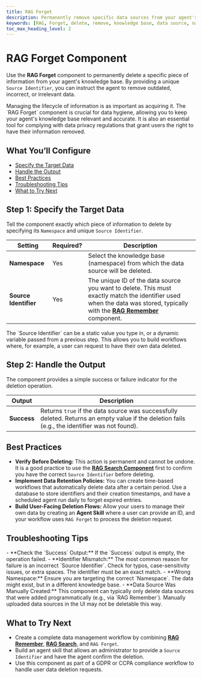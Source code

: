```yaml
---
title: RAG Forget
description: Permanently remove specific data sources from your agent's knowledge base using a unique identifier.
keywords: [RAG, Forget, delete, remove, knowledge base, data source, namespace, vector]
toc_max_heading_level: 2
---
```


# RAG Forget Component

Use the **RAG Forget** component to permanently delete a specific piece of information from your agent's knowledge base. By providing a unique `Source Identifier`, you can instruct the agent to remove outdated, incorrect, or irrelevant data.

<InfoCallout title="Why this matters">
Managing the lifecycle of information is as important as acquiring it. The `RAG Forget` component is crucial for data hygiene, allowing you to keep your agent's knowledge base relevant and accurate. It is also an essential tool for complying with data privacy regulations that grant users the right to have their information removed.
</InfoCallout>

<Spacer size="md" />

## What You’ll Configure

- [Specify the Target Data](#step-1-specify-the-target-data)
- [Handle the Output](#step-2-handle-the-output)
- [Best Practices](#best-practices)
- [Troubleshooting Tips](#troubleshooting-tips)
- [What to Try Next](#what-to-try-next)

<Spacer size="md" />

## Step 1: Specify the Target Data

Tell the component exactly which piece of information to delete by specifying its `Namespace` and unique `Source Identifier`.

| Setting             | Required?                   | Description                                                                                                                                                             |
|---------------------|-----------------------------|-------------------------------------------------------------------------------------------------------------------------------------------------------------------------|
| **Namespace** | <Badge type="required">Yes</Badge> | Select the knowledge base (namespace) from which the data source will be deleted.                                                                                       |
| **Source Identifier** | <Badge type="required">Yes</Badge> | The unique ID of the data source you want to delete. This must exactly match the identifier used when the data was stored, typically with the **[RAG Remember](/docs/agent-studio/components/rag-data/rag-remember)** component. |

<TipCallout title="Dynamic Deletion">
The `Source Identifier` can be a static value you type in, or a dynamic variable passed from a previous step. This allows you to build workflows where, for example, a user can request to have their own data deleted.
</TipCallout>

<Arcade src="https://demo.arcade.software/JjTexW59LqsY5BfGNEEM?embed&embed_mobile=tab&embed_desktop=inline&show_copy_link=true" title="RAG Forget | SmythOS" />

<Spacer size="md" />

## Step 2: Handle the Output

The component provides a simple success or failure indicator for the deletion operation.

| Output    | Description                                                                   |
|-----------|-------------------------------------------------------------------------------|
| **Success** | Returns `true` if the data source was successfully deleted. Returns an empty value if the deletion fails (e.g., the identifier was not found). |

<Spacer size="md" />

## Best Practices

- **Verify Before Deleting:** This action is permanent and cannot be undone. It is a good practice to use the **[RAG Search Component](/docs/agent-studio/components/rag-data/rag-search)** first to confirm you have the correct `Source Identifier` before deleting.
- **Implement Data Retention Policies:** You can create time-based workflows that automatically delete data after a certain period. Use a database to store identifiers and their creation timestamps, and have a scheduled agent run daily to forget expired entries.
- **Build User-Facing Deletion Flows:** Allow your users to manage their own data by creating an **Agent Skill** where a user can provide an ID, and your workflow uses `RAG Forget` to process the deletion request.

<Spacer size="md" />

## Troubleshooting Tips

<InfoCallout title="If data is not being forgotten...">
- **Check the `Success` Output:** If the `Success` output is empty, the operation failed.
- **Identifier Mismatch:** The most common reason for failure is an incorrect `Source Identifier`. Check for typos, case-sensitivity issues, or extra spaces. The identifier must be an exact match.
- **Wrong Namespace:** Ensure you are targeting the correct `Namespace`. The data might exist, but in a different knowledge base.
- **Data Source Was Manually Created:** This component can typically only delete data sources that were added programmatically (e.g., via `RAG Remember`). Manually uploaded data sources in the UI may not be deletable this way.
</InfoCallout>

<Spacer size="md" />

## What to Try Next

- Create a complete data management workflow by combining **[RAG Remember](/docs/agent-studio/components/rag-data/rag-remember)**, **[RAG Search](/docs/agent-studio/components/rag-data/rag-search)**, and `RAG Forget`.
- Build an agent skill that allows an administrator to provide a `Source Identifier` and have the agent confirm the deletion.
- Use this component as part of a GDPR or CCPA compliance workflow to handle user data deletion requests.
